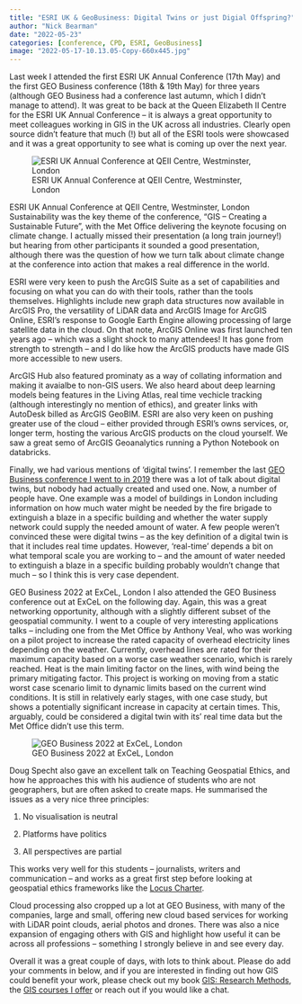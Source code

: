```yaml
---
title: "ESRI UK & GeoBusiness: Digital Twins or just Digial Offspring?"
author: "Nick Bearman"
date: "2022-05-23"
categories: [conference, CPD, ESRI, GeoBusiness]
image: "2022-05-17-10.13.05-Copy-660x445.jpg"
---
```


Last week I attended the first ESRI UK Annual Conference (17th May) and the first GEO Business conference (18th & 19th May) for three years (although GEO Business had a conference last autumn, which I didn't manage to attend). It was great to be back at the Queen Elizabeth II Centre for the ESRI UK Annual Conference -- it is always a great opportunity to meet colleagues working in GIS in the UK across all industries. Clearly open source didn't feature that much (!) but all of the ESRI tools were showcased and it was a great opportunity to see what is coming up over the next year.

![ESRI UK Annual Conference at QEII Centre, Westminster, London](2022-05-17-10.13.05-Copy-660x445.jpg)

ESRI UK Annual Conference at QEII Centre, Westminster, London Sustainability was the key theme of the conference, "GIS -- Creating a Sustainable Future", with the Met Office delivering the keynote focusing on climate change. I actually missed their presentation (a long train journey!) but hearing from other participants it sounded a good presentation, although there was the question of how we turn talk about climate change at the conference into action that makes a real difference in the world.

ESRI were very keen to push the ArcGIS Suite as a set of capabilities and focusing on what you can do with their tools, rather than the tools themselves. Highlights include new graph data structures now available in ArcGIS Pro, the versatility of LiDAR data and ArcGIS Image for ArcGIS Online, ESRI's response to Google Earth Engine allowing processing of large satellite data in the cloud. On that note, ArcGIS Online was first launched ten years ago -- which was a slight shock to many attendees! It has gone from strength to strength -- and I do like how the ArcGIS products have made GIS more accessible to new users.

ArcGIS Hub also featured prominaty as a way of collating information and making it avaialbe to non-GIS users. We also heard about deep learning models being features in the Living Atlas, real time vechicle tracking (although interestingly no mention of ethics), and greater links with AutoDesk billed as ArcGIS GeoBIM. ESRI are also very keen on pushing greater use of the cloud -- either provided through ESRI's owns services, or, longer term, hosting the various ArcGIS products on the cloud yourself. We saw a great semo of ArcGIS Geoanalytics running a Python Notebook on databricks.

Finally, we had various mentions of 'digital twins'. I remember the last [GEO Business conference I went to in 2019](https://www.xyht.com/spatial-itgis/geo-business-2019/) there was a lot of talk about digital twins, but nobody had actually created and used one. Now, a number of people have. One example was a model of buildings in London including information on how much water might be needed by the fire brigade to extinguish a blaze in a specific building and whether the water supply network could supply the needed amount of water. A few people weren't convinced these were digital twins -- as the key definition of a digital twin is that it includes real time updates. However, 'real-time' depends a bit on what temporal scale you are working to -- and the amount of water needed to extinguish a blaze in a specific building probably wouldn't change that much -- so I think this is very case dependent.

GEO Business 2022 at ExCeL, London I also attended the GEO Business conference out at ExCeL on the following day. Again, this was a great networking opportunity, although with a slightly different subset of the geospatial community. I went to a couple of very interesting applications talks -- including one from the Met Office by Anthony Veal, who was working on a pilot project to increase the rated capacity of overhead electricity lines depending on the weather. Currently, overhead lines are rated for their maximum capacity based on a worse case weather scenario, which is rarely reached. Heat is the main limiting factor on the lines, with wind being the primary mitigating factor. This project is working on moving from a static worst case scenario limit to dynamic limits based on the current wind conditions. It is still in relatively early stages, with one case study, but shows a potentially significant increase in capacity at certain times. This, arguably, could be considered a digital twin with its' real time data but the Met Office didn't use this term.

![GEO Business 2022 at ExCeL, London](2022-05-18-09.47.39-660x495.jpg)

Doug Specht also gave an excellent talk on Teaching Geospatial Ethics, and how he approaches this with his audience of students who are not geographers, but are often asked to create maps. He summarised the issues as a very nice three principles:

1.  No visualisation is neutral

2.  Platforms have politics

3.  All perspectives are partial

This works very well for this students -- journalists, writers and communication -- and works as a great first step before looking at geospatial ethics frameworks like the [Locus Charter](https://ethicalgeo.org/locus-charter/).

Cloud processing also cropped up a lot at GEO Business, with many of the companies, large and small, offering new cloud based services for working with LiDAR point clouds, aerial photos and drones. There was also a nice expansion of engaging others with GIS and highlight how useful it can be across all professions -- something I strongly believe in and see every day.

Overall it was a great couple of days, with lots to think about. Please do add your comments in below, and if you are interested in finding out how GIS could benefit your work, please check out my book [GIS: Research Methods](https://www.nickbearman.me.uk/gis-research-methods/), the [GIS courses I offer](training-courses.html) or reach out if you would like a chat.
